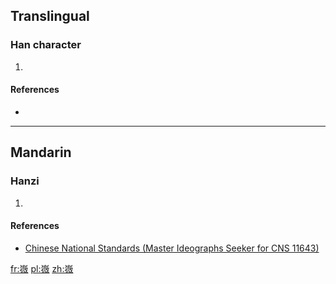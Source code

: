 ==Translingual==

===Han character===
{{Han char|rn=46|rad=山|as=13|sn=16|four=|canj=UHOK|ids=⿱山微}}

# {{defn|Han|sort=山13}}

====References====
* {{Han ref|kx=0321.081|hdz=10801.041|uh=5DB6|ud=23990}}

----

==Mandarin==

===Hanzi===
{{cmn-hanzi|pin=[[wéi]] ([[wei2]])|wg=wei<sup>2</sup>}}

# {{defn|lang=cmn|sort=山13}}

====References====
*[http://www.cns11643.gov.tw/AIDB/query_general_view.do?page=3&code=6471 Chinese National Standards (Master Ideographs Seeker for CNS 11643)]

[[fr:嶶]]
[[pl:嶶]]
[[zh:嶶]]